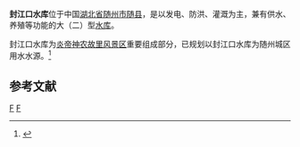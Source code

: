 {{Infobox Reservoir | 
|name                     = 封江口水库
|nickname                 = 
|image                    = 
|image_caption            = 
|map                      = 
|map_caption              = 
|pushpin_map              = China
|pushpin_map_caption      = 封江口水库在中国的位置
|code                     = BFA94122102
|class                    = 大（二）型[[水库|水库]]
|location_of_reservoir    = 
|location_of_dam          = 
|inflow                   = 
|outflow                  = 
|catchment_area           = 
|reservoir_area           = 
|mean_depth               = 
|maximum_depth            = 
|flood_level              = 123
|normal_water_level       = 
|dead_water_level         = 
|water_quality            = 
|island                   = 
|maximum_storage_capacity = 2.52亿
|normal_storage_capacity  = 
|dead_storage_capacity    = 
|type_of_dam              = 
|elevation_of_dam         = 
|height_of_dam            = 
|length_of_dam            = 
|width_of_dam             = 
|installed_capacity       = 
|irrigated_area           = 
|start                    = 1958年
|complete                 = 
|cost                     = 
|emigrate                 = 
|latd = 31
|latm = 58
|lats = 49
|latNS = N
|longd = 113
|longm = 20
|longs = 22
|longEW = E
|website = 
|footnotes = <ref>{{Cite web |url=http://www.tsdh.net/%E6%B0%B4%E5%88%A9%E6%96%87%E7%8C%AE%E6%B1%87%E7%BC%96/PDF%E6%96%87%E6%A1%A3/%E4%B8%AD%E5%9B%BD%E6%B0%B4%E5%BA%93%E5%90%8D%E7%A7%B0%E4%BB%A3%E7%A0%81.pdf |title=中国水库名称代码 |access-date=2021-09-09 |archive-date=2015-05-05 |archive-url=https://web.archive.org/web/20150505182029/http://www.tsdh.net/%E6%B0%B4%E5%88%A9%E6%96%87%E7%8C%AE%E6%B1%87%E7%BC%96/PDF%E6%96%87%E6%A1%A3/%E4%B8%AD%E5%9B%BD%E6%B0%B4%E5%BA%93%E5%90%8D%E7%A7%B0%E4%BB%A3%E7%A0%81.pdf |dead-url=yes }}</ref><ref>{{cite journal |title=封江水库为何风平浪静 |author=许洪善 |journal=中国水产 |year=1995 |volume= |issue=1 |pages= |url=http://www.cnki.com.cn/Article/CJFDTotal-SICA199501011.htm |access-date=2010-09-10 |archive-date=2016-03-04 |archive-url=https://web.archive.org/web/20160304065656/http://www.cnki.com.cn/Article/CJFDTotal-SICA199501011.htm |dead-url=no }}</ref><ref>{{Cite web |url=http://www.suizhoushi.com/?viewnews-38412.html |title=马清明曾都检查水库防汛:完善抢险预案落实物资人员 |access-date=2010-09-10 |archive-date=2016-03-04 |archive-url=https://web.archive.org/web/20160304125056/http://www.suizhoushi.com/?viewnews-38412.html |dead-url=no }}</ref>
}}
'''封江口水库'''位于中国[[湖北省|湖北省]][[随州市|随州市]][[随县|随县]]，是以发电、防洪、灌溉为主，兼有供水、养殖等功能的大（二）型[[水库|水库]]。

封江口水库为[[炎帝神农故里风景区|炎帝神农故里风景区]]重要组成部分，已规划以封江口水库为随州城区用水水源。<ref>{{Cite web |url=http://www.zgsuixian.gov.cn/a/zhengfuwenjian/2010/0727/2709.html |title=随县城乡总体规划（2010—2030）公示 |access-date=2010-09-10 |archive-url=https://web.archive.org/web/20101230145456/http://www.zgsuixian.gov.cn/a/zhengfuwenjian/2010/0727/2709.html |archive-date=2010-12-30 |dead-url=yes }}</ref>

==参考文献==
{{reflist}}

[[Category:湖北水库|F]]
[[Category:随县|F]]